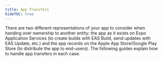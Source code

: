 ```yaml
---
title: App Transfers
hideTOC: true
---
```



There are two different representations of your app to consider when handing over ownership to another entity: the app as it exists on Expo Application Services (to create builds with EAS Build, send updates with EAS Update, etc.) and the app records on the Apple App Store/Google Play Store (to distribute the app to end-users). The following guides explain how to handle app transfers in each case.

<BoxLink
  title="EAS project transfers"
  description="Transfer an EAS project to a different Expo account."
  href="/accounts/account-types/#transferring-projects-between-accounts"
/>

<BoxLink
  title="Apple project transfers"
  description="Transfer an iOS app to a different Apple Developer account."
  href="https://help.apple.com/app-store-connect/#/deved688524f"
/>

<BoxLink
  title="Google project transfers"
  description="Transfer an Android app to a different Google Play developer account."
  href="https://support.google.com/googleplay/android-developer/answer/6230247"
/>

